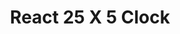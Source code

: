 ---
order: "1"
title: "React 25 X 5 Clock"
description: "A countdown clock that cycles between session and break periods. Built with React."
buttonText: "View in CodePen"
link: "https://codepen.io/scarletknight21/full/KKggoNQ"
mainImg: "./clock-main.jpg"
thumbImg: "./clock-thumb.jpg"
type: "project"
---